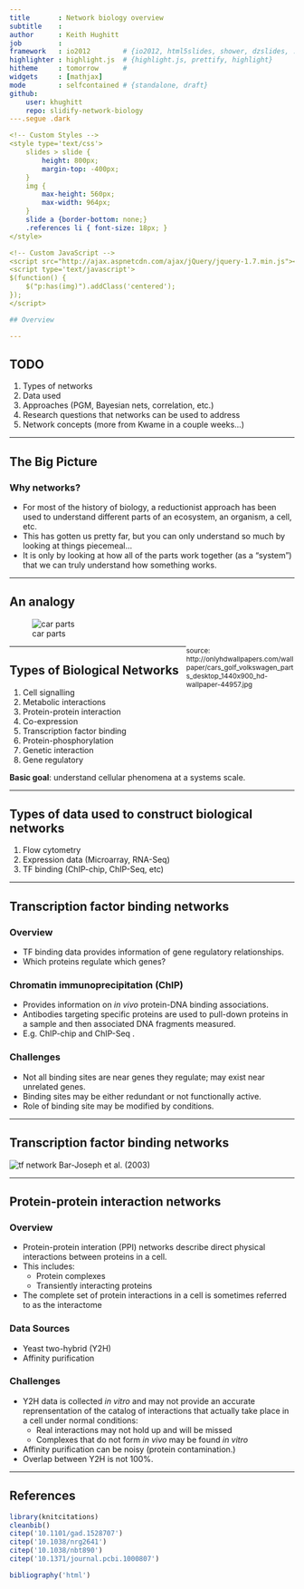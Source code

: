 ```yaml
---
title       : Network biology overview
subtitle    : 
author      : Keith Hughitt
job         : 
framework   : io2012        # {io2012, html5slides, shower, dzslides, ...}
highlighter : highlight.js  # {highlight.js, prettify, highlight}
hitheme     : tomorrow      # 
widgets     : [mathjax]
mode        : selfcontained # {standalone, draft}
github:
    user: khughitt
    repo: slidify-network-biology
---.segue .dark

<!-- Custom Styles -->
<style type='text/css'>
    slides > slide {
        height: 800px;
        margin-top: -400px;
    }
    img {
        max-height: 560px;
        max-width: 964px;
    }
    slide a {border-bottom: none;}
    .references li { font-size: 18px; }
</style>

<!-- Custom JavaScript -->
<script src="http://ajax.aspnetcdn.com/ajax/jQuery/jquery-1.7.min.js"></script>
<script type='text/javascript'>
$(function() {
    $("p:has(img)").addClass('centered');
});
</script>

## Overview

---
```


## TODO

1. Types of networks
2. Data used
3. Approaches (PGM, Bayesian nets, correlation, etc.)
4. Research questions that networks can be used to address
5. Network concepts (more from Kwame in a couple weeks...)

---

## The Big Picture

### Why networks?

- For most of the history of biology, a reductionist approach has been used to
  understand different parts of an ecosystem, an organism, a cell, etc.
- This has gotten us pretty far, but you can only understand so much by looking
  at things piecemeal...
- It is only by looking at how all of the parts work together (as a "system")
  that we can truly understand how something works.

---

## An analogy

![car parts](assets/img/cars_golf_volkswagen_parts_desktop_1440x900_hd-wallpaper-44957.jpg)
<div style='float: right; width: 38%; font-size: 12px;'>source: http://onlyhdwallpapers.com/wallpaper/cars_golf_volkswagen_parts_desktop_1440x900_hd-wallpaper-44957.jpg</div>

---

## Types of Biological Networks

1. Cell signalling
2. Metabolic interactions
3. Protein-protein interaction
4. Co-expression
5. Transcription factor binding
6. Protein-phosphorylation
7. Genetic interaction
8. Gene regulatory

**Basic goal**: understand cellular phenomena at a systems scale.

---

## Types of data used to construct biological networks

1. Flow cytometry
2. Expression data (Microarray, RNA-Seq)
3. TF binding (ChIP-chip, ChIP-Seq, etc)

---

## Transcription factor binding networks

### Overview

- TF binding data provides information of gene <span class='red'>regulatory 
  relationships.</span>
- Which proteins regulate which genes?

### Chromatin immunoprecipitation (ChIP)

- Provides information on *in vivo* protein-DNA binding associations.
- Antibodies targeting specific proteins are used to pull-down proteins in
  a sample and then associated DNA fragments measured.
- E.g. <span class='blue'>ChIP-chip</span> and <span class='blue'>ChIP-Seq
  </span>.

### Challenges

- Not all binding sites are near genes they regulate; may exist near unrelated
  genes.
- Binding sites may be either redundant or not functionally active.
- Role of binding site may be modified by conditions.

---

## Transcription factor binding networks

![tf network](assets/img/nbt890-F1.gif)
<span class='caption'>Bar-Joseph et al. (2003)</span>

---

## Protein-protein interaction networks

### Overview

- Protein-protein interation (PPI) networks describe direct <span class='red'>
  physical interactions</span> between proteins in a cell.
- This includes:
  - Protein complexes
  - Transiently interacting proteins
- The complete set of protein interactions in a cell is sometimes referred to
  as the <span class='red'>interactome</span>

### Data Sources

- <span class='blue'>Yeast two-hybrid (Y2H)</span>
- <span class='blue'>Affinity purification</span>

### Challenges

- Y2H data is collected *in vitro* and may not provide an accurate 
  reprensentation of the catalog of interactions that actually take place in a 
  cell under normal conditions:
  - Real interactions may not hold up and will be missed
  - Complexes that do not form *in vivo* may be found *in vitro*
- Affinity purification can be noisy (protein contamination.)
- Overlap between Y2H is not 100%.


---

## References

```r
library(knitcitations)
cleanbib()
citep('10.1101/gad.1528707')
citep('10.1038/nrg2641')
citep('10.1038/nbt890')
citep('10.1371/journal.pcbi.1000807')
```

```r
bibliography('html')
```




